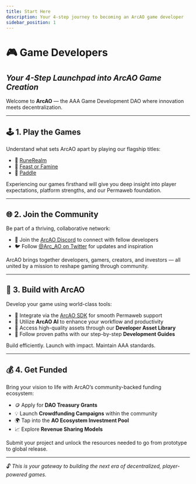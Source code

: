 ```yaml
---
title: Start Here
description: Your 4-step journey to becoming an ArcAO game developer
sidebar_position: 1
---
```


# 🎮 Game Developers  
## *Your 4-Step Launchpad into ArcAO Game Creation*

Welcome to **ArcAO** — the AAA Game Development DAO where innovation meets decentralization.

---

## 🕹️ 1. Play the Games

Understand what sets ArcAO apart by playing our flagship titles:

- 🧙 <a href={RUNEREALM.gameSite} target="_blank">RuneRealm</a>  
- 🍖 <a href={ARCAO.website} target="_blank">Feast or Famine</a>  
- 🏓 <a href={ARCAO.website} target="_blank">Paddle</a>

Experiencing our games firsthand will give you deep insight into player expectations, platform strengths, and our Permaweb foundation.

---

## 🌐 2. Join the Community

Be part of a thriving, collaborative network:

- 💬 Join the <a href={ARCAO.discord} target="_blank">ArcAO Discord</a> to connect with fellow developers  
- 🐦 Follow <a href={ARCAO.twitter} target="_blank">@Arc_AO on Twitter</a> for updates and inspiration

ArcAO brings together developers, gamers, creators, and investors — all united by a mission to reshape gaming through community.

---

## 🔧 3. Build with ArcAO

Develop your game using world-class tools:

- 🧰 Integrate via the [ArcAO SDK](./arcao-sdk.mdx) for smooth Permaweb support  
- 🤖 Utilize **ArcAO AI** to enhance your workflow and productivity  
- 🎨 Access high-quality assets through our **Developer Asset Library**  
- 📘 Follow proven paths with our step-by-step **Development Guides**

Build efficiently. Launch with impact. Maintain AAA standards.

---

## 💰 4. Get Funded

Bring your vision to life with ArcAO’s community-backed funding ecosystem:

- 🪙 Apply for **DAO Treasury Grants**  
- 💡 Launch **Crowdfunding Campaigns** within the community  
- 🌍 Tap into the **AO Ecosystem Investment Pool**  
- 📈 Explore **Revenue Sharing Models**

Submit your project and unlock the resources needed to go from prototype to global release.

---

🔓 *This is your gateway to building the next era of decentralized, player-powered games.*
